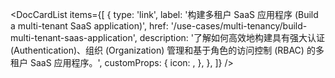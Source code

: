 
<DocCardList
  items={[
    {
      type: 'link',
      label: '构建多租户 SaaS 应用程序 (Build a multi-tenant SaaS application)',
      href: '/use-cases/multi-tenancy/build-multi-tenant-saas-application',
      description:
        '了解如何高效地构建具有强大认证 (Authentication)、组织 (Organization) 管理和基于角色的访问控制 (RBAC) 的多租户 SaaS 应用程序。',
      customProps: {
        icon: <OrganizationIcon />,
      },
    },
  ]}
/>
